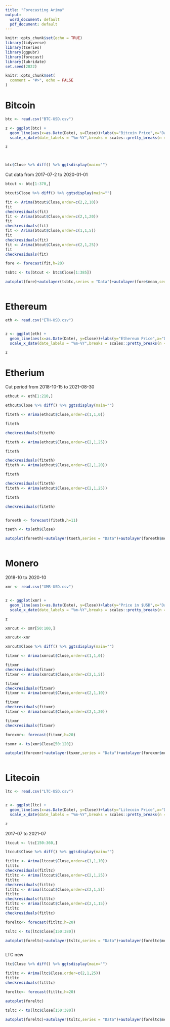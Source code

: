 ```yaml
---
title: "Forecasting Arima"
output:
  word_document: default
  pdf_document: default
---
```


```r
knitr::opts_chunk$set(echo = TRUE)
library(tidyverse)
library(tseries)
library(ggpubr)
library(forecast)
library(lubridate)
set.seed(2022)


```


```r
knitr::opts_chunk$set(
  comment = "#>", echo = FALSE
)
```

# Bitcoin

```r

btc <- read.csv("BTC-USD.csv")

z <- ggplot(btc) +
  geom_line(aes(x=as.Date(Date), y=Close))+labs(y="Bitcoin Price",x="Date(Month-Year)",title ="Closing Price of Bitcoin (Weekly) ",subtitle="Number of Observations= 385")+
  scale_x_date(date_labels = "%m-%Y",breaks = scales::pretty_breaks(n = 15))+scale_y_continuous(labels=scales::dollar_format(),breaks = scales::pretty_breaks(n = 10))

z



btc$Close %>% diff() %>% ggtsdisplay(main="")

```






Cut data from 2017-07-2 to 2020-01-01

```r

btcut <- btc[1:370,]

btcut$Close %>% diff() %>% ggtsdisplay(main="")
```
 
```r
fit <- Arima(btcut$Close,order=c(2,2,10))
fit
checkresiduals(fit)
fit <- Arima(btcut$Close,order=c(2,1,20))
fit
checkresiduals(fit)
fit <- Arima(btcut$Close,order=c(1,1,5))
fit
checkresiduals(fit)
fit <- Arima(btcut$Close,order=c(2,1,25))
fit
checkresiduals(fit)

```


```r


fore <- forecast(fit,h=20)


```


```r
tsbtc <- ts(btcut <- btc$Close[1:385])

autoplot(fore)+autolayer(tsbtc,series = "Data")+autolayer(fore$mean,series = "forecast")



```






# Ethereum


```r
eth <- read.csv("ETH-USD.csv")


z <- ggplot(eth) +
  geom_line(aes(x=as.Date(Date), y=Close))+labs(y="Ethereum Price",x="Date(Month-Year)",title ="Closing Price of Ethereum (Weekly) ",subtitle="Number of Observations= 221")+
  scale_x_date(date_labels = "%m-%Y",breaks = scales::pretty_breaks(n = 15))+scale_y_continuous(labels=scales::dollar_format(),breaks = scales::pretty_breaks(n = 10))

z
```

# Etherium
Cut period from 2018-10-15 to 2021-08-30


```r

ethcut <- eth[1:210,]

ethcut$Close %>% diff() %>% ggtsdisplay(main="")
```
 
```r
fiteth <- Arima(ethcut$Close,order=c(1,1,0))

fiteth

checkresiduals(fiteth)

fiteth <- Arima(ethcut$Close,order=c(2,1,25))

fiteth

checkresiduals(fiteth)
fiteth <- Arima(ethcut$Close,order=c(2,1,20))

fiteth

checkresiduals(fiteth)
fiteth <- Arima(ethcut$Close,order=c(2,1,25))

fiteth

checkresiduals(fiteth)



```


```r


foreeth <- forecast(fiteth,h=11)


```


```r
tseth <- ts(eth$Close)

autoplot(foreeth)+autolayer(tseth,series = "Data")+autolayer(foreeth$mean,series = "forecast")



```


# Monero

2018-10 to 2020-10

```r
xmr <- read.csv("XMR-USD.csv")


z <- ggplot(xmr) +
  geom_line(aes(x=as.Date(Date), y=Close))+labs(y="Price in $USD",x="Date(Month-Year)",title ="Closing Price of Monero (Weekly) ",subtitle="Number of Observations= 221")+
  scale_x_date(date_labels = "%m-%Y",breaks = scales::pretty_breaks(n = 15))+scale_y_continuous(labels=scales::dollar_format(),breaks = scales::pretty_breaks(n = 10))

z
```



```r

xmrcut <- xmr[50:100,]

xmrcut<-xmr

xmrcut$Close %>% diff() %>% ggtsdisplay(main="")
```
 
```r
fitxmr <- Arima(xmrcut$Close,order=c(1,1,0))

fitxmr
checkresiduals(fitxmr)
fitxmr <- Arima(xmrcut$Close,order=c(2,1,5))

fitxmr
checkresiduals(fitxmr)
fitxmr <- Arima(xmrcut$Close,order=c(2,1,10))

fitxmr
checkresiduals(fitxmr)
fitxmr <- Arima(xmrcut$Close,order=c(2,1,20))

fitxmr
checkresiduals(fitxmr)

```


```r


forexmr<- forecast(fitxmr,h=20)


```


```r
tsxmr <- ts(xmr$Close[50:120])

autoplot(forexmr)+autolayer(tsxmr,series = "Data")+autolayer(forexmr$mean,series = "forecast")



```



# Litecoin


```r
ltc <- read.csv("LTC-USD.csv")


z <- ggplot(ltc) +
  geom_line(aes(x=as.Date(Date), y=Close))+labs(y="Litecoin Price",x="Date(Month-Year)",title ="Closing Price of Litecoin (Weekly) ",subtitle="Number of Observations= 385")+
  scale_x_date(date_labels = "%m-%Y",breaks = scales::pretty_breaks(n = 15))+scale_y_continuous(labels=scales::dollar_format(),breaks = scales::pretty_breaks(n = 10))

z
```


2017-07 to 2021-07


```r

ltccut <- ltc[150:360,]

ltccut$Close %>% diff() %>% ggtsdisplay(main="")
```
 
```r
fitltc <- Arima(ltccut$Close,order=c(1,1,10))
fitltc
checkresiduals(fitltc)
fitltc <- Arima(ltccut$Close,order=c(2,1,25))
fitltc
checkresiduals(fitltc)
fitltc <- Arima(ltccut$Close,order=c(2,1,5))
fitltc
checkresiduals(fitltc)
fitltc <- Arima(ltccut$Close,order=c(2,1,15))
fitltc
checkresiduals(fitltc)

```


```r


foreltc<- forecast(fitltc,h=20)


```


```r
tsltc <- ts(ltc$Close[150:380])

autoplot(foreltc)+autolayer(tsltc,series = "Data")+autolayer(foreltc$mean,series = "forecast")



```


LTC new


```r



ltc$Close %>% diff() %>% ggtsdisplay(main="")
```
 
```r


fitltc <- Arima(ltc$Close,order=c(2,1,25))
fitltc
checkresiduals(fitltc)

```


```r


foreltc<- forecast(fitltc,h=20)

autoplot(foreltc)
```


```r
tsltc <- ts(ltc$Close[150:380])

autoplot(foreltc)+autolayer(tsltc,series = "Data")+autolayer(foreltc$mean,series = "forecast")



```
